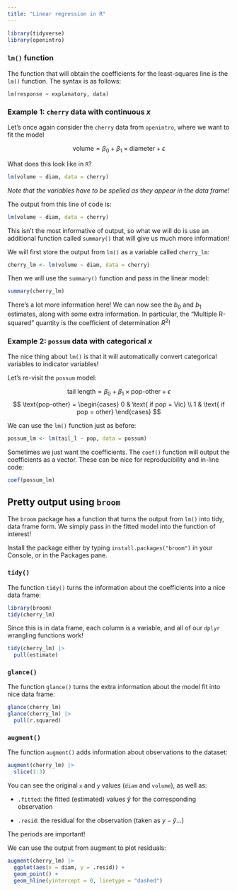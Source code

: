 ```yaml
---
title: "Linear regression in R"
---
```


```r
library(tidyverse)
library(openintro)
```

### `lm()` function

The function that will obtain the coefficients for the least-squares line is the `lm()` function. The syntax is as follows:

`lm(response ~ explanatory, data)`

### Example 1: `cherry` data with continuous $x$

Let's once again consider the `cherry` data from `openintro`, where we want to fit the model

$$\text{volume} = \beta_{0} + \beta_{1} \times \text{diameter} + \epsilon$$

What does this look like in `R`?

```r
lm(volume ~ diam, data = cherry)
```

*Note that the variables have to be spelled as they appear in the data frame!*

The output from this line of code is:

```r
lm(volume ~ diam, data = cherry)
```

This isn't the most informative of output, so what we will do is use an additional function called `summary()` that will give us much more information!

We will first store the output from `lm()` as a variable called `cherry_lm`:

```r
cherry_lm <- lm(volume ~ diam, data = cherry)
```

Then we will use the `summary()` function and pass in the linear model:

```r
summary(cherry_lm)
```

There's a lot more information here! We can now see the $b_{0}$ and $b_{1}$ estimates, along with some extra information. In particular, the "Multiple R-squared" quantity is the coefficient of determination $R^2$!

### Example 2: `possum` data with categorical $x$

The nice thing about `lm()` is that it will automatically convert categorical variables to indicator variables!

Let's re-visit the `possum` model:

$$\text{tail length} = \beta_{0} + \beta_{1} \times \text{pop-other} + \epsilon$$ $$
\text{pop-other} = \begin{cases}
0 & \text{ if  pop = Vic} \\
1 & \text{ if  pop = other}
\end{cases}
$$

We can use the `lm()` function just as before:

```r
possum_lm <- lm(tail_l ~ pop, data = possum)
```

Sometimes we just want the coefficients. The `coef()` function will output the coefficients as a vector. These can be nice for reproducibility and in-line code:

```r
coef(possum_lm)
```

## Pretty output using `broom`

The `broom` package has a function that turns the output from `lm()` into tidy, data frame form. We simply pass in the fitted model into the function of interest!

::: column-margin
Install the package either by typing `install.packages("broom")` in your Console, or in the Packages pane.
:::

### `tidy()`

The function `tidy()` turns the information about the coefficients into a nice data frame:

```r
library(broom)
tidy(cherry_lm)
```

Since this is in data frame, each column is a variable, and all of our `dplyr` wrangling functions work!

```r
tidy(cherry_lm) |>
  pull(estimate)
```

### `glance()`

The function `glance()` turns the extra information about the model fit into nice data frame:

```r
glance(cherry_lm)
glance(cherry_lm) |>
  pull(r.squared)
```

### `augment()`

The function `augment()` adds information about observations to the dataset:

```r
augment(cherry_lm) |>
  slice(1:3)
```

You can see the original `x` and `y` values (`diam` and `volume`), as well as:

-   `.fitted`: the fitted (estimated) values $\hat{y}$ for the corresponding observation

-   `.resid`: the residual for the observation (taken as $y - \hat{y}$...)

::: column-margin
The periods are important!
:::

We can use the output from augment to plot residuals:

```r
augment(cherry_lm) |>
  ggplot(aes(x = diam, y = .resid)) +
  geom_point() +
  geom_hline(yintercept = 0, linetype = "dashed")
```
